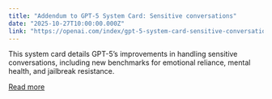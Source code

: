 ```yaml
---
title: "Addendum to GPT-5 System Card: Sensitive conversations"
date: "2025-10-27T10:00:00.000Z"
link: "https://openai.com/index/gpt-5-system-card-sensitive-conversations"
---
```


This system card details GPT-5’s improvements in handling sensitive conversations, including new benchmarks for emotional reliance, mental health, and jailbreak resistance.

[Read more](https://openai.com/index/gpt-5-system-card-sensitive-conversations)
